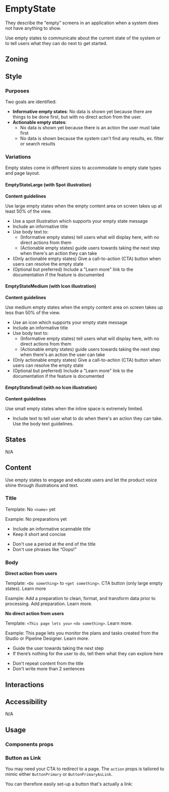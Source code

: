 
<Meta of={Stories} />
<Status id="emptyState" />

# EmptyState

They describe the “empty” screens in an application when a system does not have anything to show.

Use empty states to communicate about the current state of the system or to tell users what they can do next to get started.

## Zoning

<FigmaImage src="" alt="zoning image for EmptyState" />

## Style

<FigmaImage
	src="https://www.figma.com/file/6XBBCBVOhyX6yTaNcZQiti/Empty-States?node-id=87%3A4165"
	alt="Three different styles of empty states"
/>

<Canvas withSource="closed">
	<Story of={Stories.Demo} />
</Canvas>

### Purposes

Two goals are identified:

- **Informative empty states**: No data is shown yet because there are things to be done first, but with no direct action from the user.
- **Actionable empty states**:
  - No data is shown yet because there is an action the user must take first
  - No data is shown because the system can't find any results, ex. filter or search results

### Variations

Empty states come in different sizes to accommodate to empty state types and page layout.

#### EmptyStateLarge (with Spot illustration)

<Canvas>
	<Story of={Stories.Large} />
</Canvas>

**Content guidelines**

Use large empty states when the empty content area on screen takes up at least 50% of the view.

- Use a spot illustration which supports your empty state message
- Include an informative title
- Use body text to:
  - (Informative empty states) tell users what will display here, with no direct actions from them
  - (Actionable empty states) guide users towards taking the next step when there's an action they can take
- (Only actionable empty states) Give a call-to-action (CTA) button when users can resolve the empty state
- (Optional but preferred) Include a "Learn more" link to the documentation if the feature is documented

#### EmptyStateMedium (with Icon illustration)

<Canvas>
	<Story of={Stories.MediumWithAction} />
</Canvas>

<Controls of={Stories.MediumWithAction} />

**Content guidelines**

Use medium empty states when the empty content area on screen takes up less than 50% of the view.

- Use an icon which supports your empty state message
- Include an informative title
- Use body text to:
  - (Informative empty states) tell users what will display here, with no direct actions from them
  - (Actionable empty states) guide users towards taking the next step when there's an action the user can take
- (Only actionable empty states) Give a call-to-action (CTA) button when users can resolve the empty state
- (Optional but preferred) Include a "Learn more" link to the documentation if the feature is documented

#### EmptyStateSmall (with no Icon illustration)

<Canvas>
	<Story of={Stories.Small} />
</Canvas>

**Content guidelines**

Use small empty states when the inline space is extremely limited.

- Include text to tell user what to do when there's an action they can take. Use the body text guidelines.

## States

N/A

## Content

Use empty states to engage and educate users and let the product voice shine through illustrations and text.

### Title

Template: No `<name>` yet

Example: No preparations yet

<Use>
	<Use.Do>
		<ul>
			<li>Include an informative scannable title</li>
			<li>Keep it short and concise</li>
		</ul>
	</Use.Do>
	<Use.Dont>
		<ul>
			<li>Don't use a period at the end of the title</li>
			<li>Don't use phrases like “Oops!”</li>
		</ul>
	</Use.Dont>
</Use>

### Body

**Direct action from users**

Template: `<Do something>` to `<get something>`. CTA button (only large empty states). Learn more

Example: Add a preparation to clean, format, and transform data prior to processing. Add preparation. Learn more.

**No direct action from users**

Template: `<This page lets you>` `<do something>`. Learn more.

Example: This page lets you monitor the plans and tasks created from the Studio or Pipeline Designer. Learn more.

<Use>
	<Use.Do>
		<ul>
			<li>Guide the user towards taking the next step</li>
			<li>If there’s nothing for the user to do, tell them what they can explore here</li>
		</ul>
	</Use.Do>
	<Use.Dont>
		<ul>
			<li>Don't repeat content from the title</li>
			<li>Don't write more than 2 sentences</li>
		</ul>
	</Use.Dont>
</Use>

## Interactions

## Accessibility

N/A

## Usage

### Components props

<Canvas withSource="closed">
	<Story of={Stories.Usage} />
</Canvas>

<Controls of={Stories.Usage} />

### Button as Link

You may need your CTA to redirect to a page. The `action` props is tailored to mimic either `ButtonPrimary` or `ButtonPrimaryAsLink`.

You can therefore easily set-up a button that's actually a link:

<Canvas>
	<Story of={Stories.LargeWithLinkButton} />
</Canvas>
